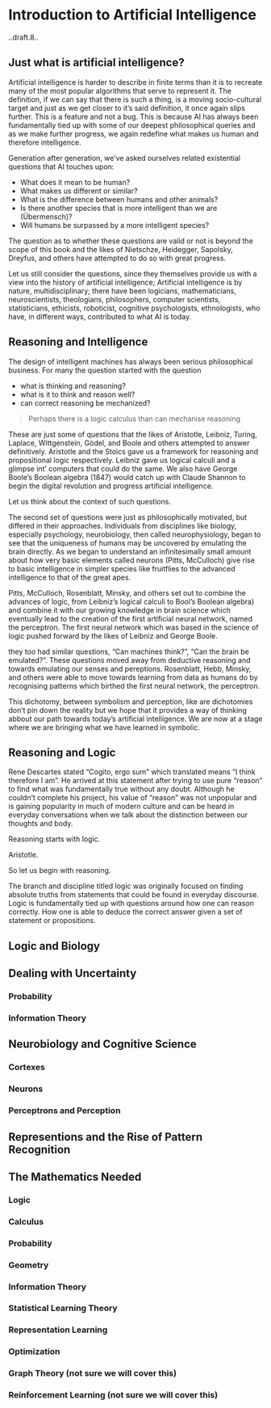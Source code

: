 # Introduction to Artificial Intelligence {#intro}
..draft.8..

## Just what is artificial intelligence?

Artificial intelligence is harder to describe in finite terms than it is to recreate many of the most popular algorithms that serve to represent it. The definition, if we can say that there is such a thing, is a moving socio-cultural target and just as we get closer to it's said definition, it once again slips further. This is a feature and not a bug. This is because AI has always been fundamentally tied up with some of our deepest philosophical queries and as we make further progress, we again redefine what makes us human and therefore intelligence. 

Generation after generation, we've asked ourselves related existential questions that AI touches upon:

- What does it mean to be human? 
- What makes us different or similar?
- What is the difference between humans and other animals?
- Is there another species that is more intelligent than we are (Übermensch)?
- Will humans be surpassed by a more intelligent species?


The question as to whether these questions are valid or not is beyond the scope of this book and the likes of Nietschze, Heidegger, Sapolsky, Dreyfus, and others have attempted to do so with great progress.

Let us still consider the questions, since they themselves  provide us with a view into the history of artificial intelligence; Artificial intelligence is by nature, multidisciplinary; there have been logicians, mathematicians, neuroscientists, theologians, philosophers, computer scientists, statisticians, ethicists, roboticist, cognitive psychologists, ethnologists, who have, in different ways, contributed to what AI is today. 

## Reasoning and Intelligence

The design of intelligent machines has always been serious philosophical business. For many the question started with the question 

- what is thinking and reasoning? 
- what is it to think and reason well?
- can correct reasoning be mechanized?

> Perhaps there is a logic calculus than can mechanise reasoning

These are just some of questions that the likes of Aristotle, Leibniz, Turing, Laplace, Wittgenstein, Gödel, and Boole and others attempted to answer definitively. Aristotle and the Stoics gave us a framework for reasoning and propositional logic respectively. Leibniz gave us logical calculi and a glimpse int' computers that could do the same. We also have George Boole's Boolean algebra (1847) would catch up with Claude Shannon to begin the digital revolution and progress artificial intelligence.

Let us think about the context of such questions. 

The second set of questions were just as philosophically motivated, but differed in their approaches. Individuals from disciplines like biology, especially psychology, neurobiology, then called neurophysiology, began to see that the uniqueness of humans may be uncovered by emulating the brain directly. As we began to understand an infinitesimally small amount about how very basic elements called neurons (Pitts, McCulloch) give rise to basic intelligence in simpler species like fruitflies to the advanced intelligence to that of the great apes.

Pitts, McCulloch, Rosenblatt, Minsky, and others set out to combine the advances of logic, from Leibniz's logical calculi to Bool's Boolean algebra) and combine it with our growing knowledge in brain science which eventually lead to the creation of the first artificial neural network, named the perceptron. The first neural network which was based in the science of logic pushed forward by the likes of Leibniz and George Boole.



 they too had similar questions, "Can machines think?", "Can the brain be emulated?". These questions moved away from deductive reasoning and towards emulating our senses and pereptions. Rosenblatt, Hebb, Minsky, and others were able to move towards learning from data as humans do by recognising patterns which birthed the first neural network, the perceptron. 

This dichotomy, between symbolism and perception, like are dichotomies don't pin down the reality but we hope that it provides a way of thinking abbout our path towards today's artificial intelligence. We are now at a stage where we are bringing what we have learned in symbolic.

## Reasoning and Logic
Rene Descartes stated "Cogito, ergo sum" which translated means "I think therefore I am". He arrived at this statement after trying to use pure "reason" to find what was fundamentally true without any doubt. Although he couldn't complete his project, his value of "reason" was not unpopular and is gaining popularity in much of modern culture and can be heard in everyday conversations when we talk about the distinction between our thoughts and body. 

Reasoning starts with logic. 

Aristotle.

So let us begin with reasoning.

The branch and discipline titled logic was originally focused on finding absolute truths from statements that could be found in everyday discourse. Logic is fundamentally tied up with questions around how one can reason correctly. How one is able to deduce the correct answer given a set of statement or propositions.

## Logic and Biology

## Dealing with Uncertainty

### Probability
### Information Theory

## Neurobiology and Cognitive Science
### Cortexes
### Neurons

### Perceptrons and Perception

## Representions and the Rise of Pattern Recognition

## The Mathematics Needed

### Logic
### Calculus
### Probability
### Geometry
### Information Theory
### Statistical Learning Theory
### Representation Learning
### Optimization
### Graph Theory (not sure we will cover this)
### Reinforcement Learning (not sure we will cover this)


